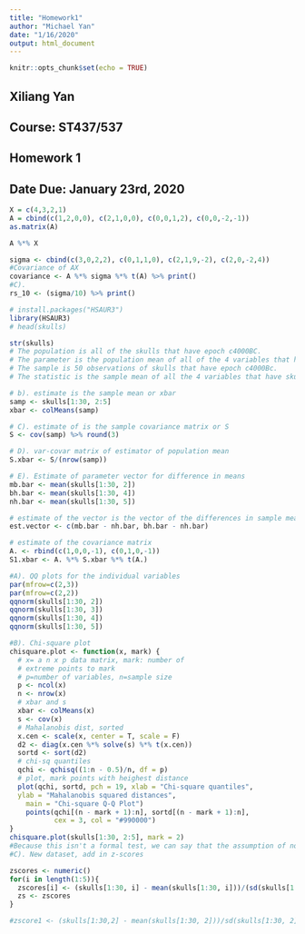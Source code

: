 ```yaml
---
title: "Homework1"
author: "Michael Yan"
date: "1/16/2020"
output: html_document
---
```


```r
knitr::opts_chunk$set(echo = TRUE)
```

## Xiliang Yan
## Course: ST437/537
## Homework 1
## Date Due: January 23rd, 2020

```r
X = c(4,3,2,1)
A = cbind(c(1,2,0,0), c(2,1,0,0), c(0,0,1,2), c(0,0,-2,-1))
as.matrix(A)

A %*% X

sigma <- cbind(c(3,0,2,2), c(0,1,1,0), c(2,1,9,-2), c(2,0,-2,4))
#Covariance of AX
covariance <- A %*% sigma %*% t(A) %>% print()
#C). 
rs_10 <- (sigma/10) %>% print()
```


```r
# install.packages("HSAUR3")
library(HSAUR3)
# head(skulls)

str(skulls)
# The population is all of the skulls that have epoch c4000BC. 
# The parameter is the population mean of all of the 4 variables that have skulls with epoch c4000BC. 
# The sample is 50 observations of skulls that have epoch c4000Bc. 
# The statistic is the sample mean of all the 4 variables that have skulls with epoch c4000Bc. 

# b). estimate is the sample mean or xbar
samp <- skulls[1:30, 2:5]
xbar <- colMeans(samp)

# C). estimate of is the sample covariance matrix or S
S <- cov(samp) %>% round(3)

# D). var-covar matrix of estimator of population mean 
S.xbar <- S/(nrow(samp))

# E). Estimate of parameter vector for difference in means 
mb.bar <- mean(skulls[1:30, 2])
bh.bar <- mean(skulls[1:30, 4])
nh.bar <- mean(skulls[1:30, 5])

# estimate of the vector is the vector of the differences in sample means. 
est.vector <- c(mb.bar - nh.bar, bh.bar - nh.bar) 

# estimate of the covariance matrix 
A. <- rbind(c(1,0,0,-1), c(0,1,0,-1))
S1.xbar <- A. %*% S.xbar %*% t(A.)
```

```r
#A). QQ plots for the individual variables
par(mfrow=c(2,3))
par(mfrow=c(2,2))
qqnorm(skulls[1:30, 2])
qqnorm(skulls[1:30, 3])
qqnorm(skulls[1:30, 4])
qqnorm(skulls[1:30, 5])

#B). Chi-square plot 
chisquare.plot <- function(x, mark) {
  # x= a n x p data matrix, mark: number of
  # extreme points to mark
  # p=number of variables, n=sample size
  p <- ncol(x)
  n <- nrow(x)
  # xbar and s
  xbar <- colMeans(x)
  s <- cov(x)
  # Mahalanobis dist, sorted
  x.cen <- scale(x, center = T, scale = F)
  d2 <- diag(x.cen %*% solve(s) %*% t(x.cen))
  sortd <- sort(d2)
  # chi-sq quantiles
  qchi <- qchisq((1:n - 0.5)/n, df = p)
  # plot, mark points with heighest distance
  plot(qchi, sortd, pch = 19, xlab = "Chi-square quantiles",
  ylab = "Mahalanobis squared distances",
    main = "Chi-square Q-Q Plot")
    points(qchi[(n - mark + 1):n], sortd[(n - mark + 1):n], 
           cex = 3, col = "#990000")
}
chisquare.plot(skulls[1:30, 2:5], mark = 2)
#Because this isn't a formal test, we can say that the assumption of normality is reasonable. 
#C). New dataset, add in z-scores

zscores <- numeric()
for(i in length(1:5)){
  zscores[i] <- (skulls[1:30, i] - mean(skulls[1:30, i]))/(sd(skulls[1:30, i]))
  zs <- zscores
}

#zscore1 <- (skulls[1:30,2] - mean(skulls[1:30, 2]))/sd(skulls[1:30, 2])
```
